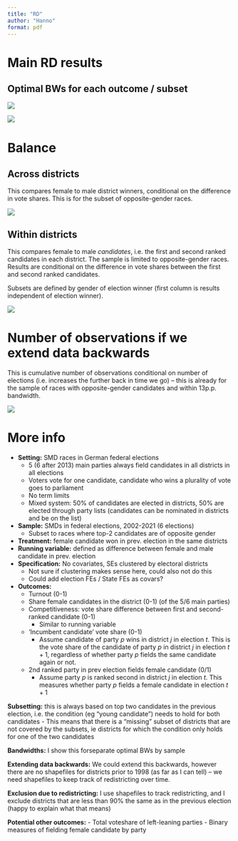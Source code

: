 ```yaml
---
title: "RD"
author: "Hanno"
format: pdf
---
```


# Main RD results

## Optimal BWs for each outcome / subset

![](images/Res_GER_Districts_marg.png)

![](images/Res_GER_Districts_cond.png)

# Balance

## Across districts

This compares female to male district winners, conditional on the difference in vote shares. This is for the subset of opposite-gender races.

![](images/Balance_AcrossDist.png)

## Within districts

This compares female to male *candidates*, i.e. the first and second ranked candidates in each district. The sample is limited to opposite-gender races. Results are conditional on the difference in vote shares between the first and second ranked candidates. 

Subsets are defined by gender of election winner (first column is results independent of election winner).

![](images/Balance_WithinDist.png)

# Number of observations if we extend data backwards

This is cumulative number of observations conditional on number of elections (i.e. increases the further back in time we go) -- this is already for the sample of races with opposite-gender candidates and within 13p.p. bandwidth.

![](images/Obs.png)


# More info

- **Setting:** SMD races in German federal elections
  - 5 (6 after 2013) main parties always field candidates in all districts in all elections
  - Voters vote for one candidate, candidate who wins a plurality of vote goes to parliament
  - No term limits
  - Mixed system: 50% of candidates are elected in districts, 50% are elected through party lists (candidates can be nominated in districts and be on the list)
- **Sample:** SMDs in federal elections, 2002-2021 (6 elections)
  - Subset to races where top-2 candidates are of opposite gender 
- **Treatment:** female candidate won in prev. election in the same districts 
- **Running variable:** defined as difference between female and male candidate in prev. election
- **Specification:** No covariates, SEs clustered by electoral districts 
    - Not sure if clustering makes sense here, could also not do this
    - Could add election FEs / State FEs as covars?
- **Outcomes:**
  - Turnout (0-1)
  - Share female candidates in the district (0-1) (of the 5/6 main parties)
  - Competitiveness: vote share difference between first and second-ranked candidate (0-1)
    - Similar to running variable
  - 'Incumbent candidate' vote share (0-1)
    - Assume candidate of party $p$ wins in district $j$ in election $t$. This is the vote share of the candidate of party $p$ in district $j$ in election $t+1$, regardless of whether party $p$ fields the same candidate again or not.
  - 2nd ranked party in prev election fields female candidate (0/1)
    - Assume party $p$ is ranked second in district $j$ in election $t$. This measures whether party $p$ fields a female candidate in election $t+1$

**Subsetting:** this is always based on top two candidates in the previous election, i.e. the condition (eg "young candidate") needs to hold for both candidates 
- This means that there is a "missing" subset of districts that are not covered by the subsets, ie districts for which the condition only holds for one of the two candidates

**Bandwidths:** I show this forseparate optimal BWs by sample

**Extending data backwards:** We could extend this backwards, however there are no shapefiles for districts prior to 1998 (as far as I can tell) -- we need shapefiles to keep track of redistricting over time.

**Exclusion due to redistricting:** I use shapefiles to track redistricting, and I exclude districts that are less than 90% the same as in the previous election (happy to explain what that means)

**Potential other outcomes:**
- Total voteshare of left-leaning parties
- Binary measures of fielding female candidate by party